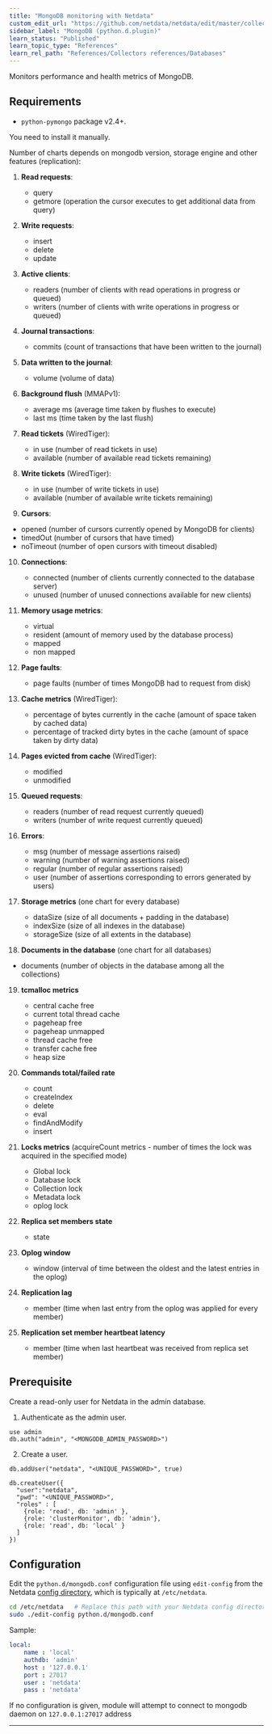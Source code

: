 ```yaml
---
title: "MongoDB monitoring with Netdata"
custom_edit_url: "https://github.com/netdata/netdata/edit/master/collectors/python.d.plugin/mongodb/README.md"
sidebar_label: "MongoDB (python.d.plugin)"
learn_status: "Published"
learn_topic_type: "References"
learn_rel_path: "References/Collectors references/Databases"
---
```



Monitors performance and health metrics of MongoDB.

## Requirements

-   `python-pymongo` package v2.4+.

You need to install it manually.

Number of charts depends on mongodb version, storage engine and other features (replication):

1.  **Read requests**:

    -   query
    -   getmore (operation the cursor executes to get additional data from query)

2.  **Write requests**:

    -   insert
    -   delete
    -   update

3.  **Active clients**:

    -   readers (number of clients with read operations in progress or queued)
    -   writers (number of clients with write operations in progress or queued)

4.  **Journal transactions**:

    -   commits (count of transactions that have been written to the journal)

5.  **Data written to the journal**:

    -   volume (volume of data)

6.  **Background flush** (MMAPv1):

    -   average ms (average time taken by flushes to execute)
    -   last ms (time taken by the last flush)

7.  **Read tickets** (WiredTiger):

    -   in use (number of read tickets in use)
    -   available (number of available read tickets remaining)

8.  **Write tickets** (WiredTiger):

    -   in use (number of write tickets in use)
    -   available (number of available write tickets remaining)

9.  **Cursors**:

-   opened (number of cursors currently opened by MongoDB for clients)
-   timedOut (number of cursors that have timed)
-   noTimeout (number of open cursors with timeout disabled)

10. **Connections**:

    -   connected (number of clients currently connected to the database server)
    -   unused (number of unused connections available for new clients)

11. **Memory usage metrics**:

    -   virtual
    -   resident (amount of memory used by the database process)
    -   mapped
    -   non mapped

12. **Page faults**:

    -   page faults (number of times MongoDB had to request from disk)

13. **Cache metrics** (WiredTiger):

    -   percentage of bytes currently in the cache (amount of space taken by cached data)
    -   percentage of tracked dirty bytes in the cache (amount of space taken by dirty data)

14. **Pages evicted from cache** (WiredTiger):

    -   modified
    -   unmodified

15. **Queued requests**:

    -   readers (number of read request currently queued)
    -   writers (number of write request currently queued)

16. **Errors**:

    -   msg (number of message assertions raised)
    -   warning (number of warning assertions raised)
    -   regular (number of regular assertions raised)
    -   user (number of assertions corresponding to errors generated by users)

17. **Storage metrics** (one chart for every database)

    -   dataSize (size of all documents + padding in the database)
    -   indexSize (size of all indexes in the database)
    -   storageSize (size of all extents in the database)

18. **Documents in the database** (one chart for all databases)

-   documents (number of objects in the database among all the collections)

19. **tcmalloc metrics**

    -   central cache free
    -   current total thread cache
    -   pageheap free
    -   pageheap unmapped
    -   thread cache free
    -   transfer cache free
    -   heap size

20. **Commands total/failed rate**

    -   count
    -   createIndex
    -   delete
    -   eval
    -   findAndModify
    -   insert

21. **Locks metrics** (acquireCount metrics - number of times the lock was acquired in the specified mode)

    -   Global lock
    -   Database lock
    -   Collection lock
    -   Metadata lock
    -   oplog lock

22. **Replica set members state**

    -   state

23. **Oplog window**

    -   window (interval of time between the oldest and the latest entries in the oplog)

24. **Replication lag**

    -   member (time when last entry from the oplog was applied for every member)

25. **Replication set member heartbeat latency**

    -   member (time when last heartbeat was received from replica set member)

## Prerequisite

Create a read-only user for Netdata in the admin database.

1.  Authenticate as the admin user.

```
use admin
db.auth("admin", "<MONGODB_ADMIN_PASSWORD>")
```

2.  Create a user.

```
db.addUser("netdata", "<UNIQUE_PASSWORD>", true)

db.createUser({
  "user":"netdata",
  "pwd": "<UNIQUE_PASSWORD>",
  "roles" : [
    {role: 'read', db: 'admin' },
    {role: 'clusterMonitor', db: 'admin'},
    {role: 'read', db: 'local' }
  ]
})
```

## Configuration

Edit the `python.d/mongodb.conf` configuration file using `edit-config` from the Netdata [config
directory](/docs/configure/nodes.md), which is typically at `/etc/netdata`.

```bash
cd /etc/netdata   # Replace this path with your Netdata config directory, if different
sudo ./edit-config python.d/mongodb.conf
```

Sample:

```yaml
local:
    name : 'local'
    authdb: 'admin'
    host : '127.0.0.1'
    port : 27017
    user : 'netdata'
    pass : 'netdata'
```

If no configuration is given, module will attempt to connect to mongodb daemon on `127.0.0.1:27017` address

---


